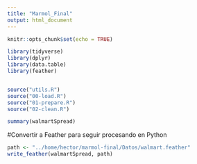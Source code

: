 ```yaml
---
title: "Marmol_Final"
output: html_document
---
```


```r
knitr::opts_chunk$set(echo = TRUE)
```

```r
library(tidyverse)
library(dplyr)
library(data.table)
library(feather)


source("utils.R")
source("00-load.R")
source("01-prepare.R")
source("02-clean.R")

summary(walmartSpread)
```



#Convertir a Feather para seguir procesando en Python
```r
path <- "../home/hector/marmol-final/Datos/walmart.feather"
write_feather(walmartSpread, path)
```

